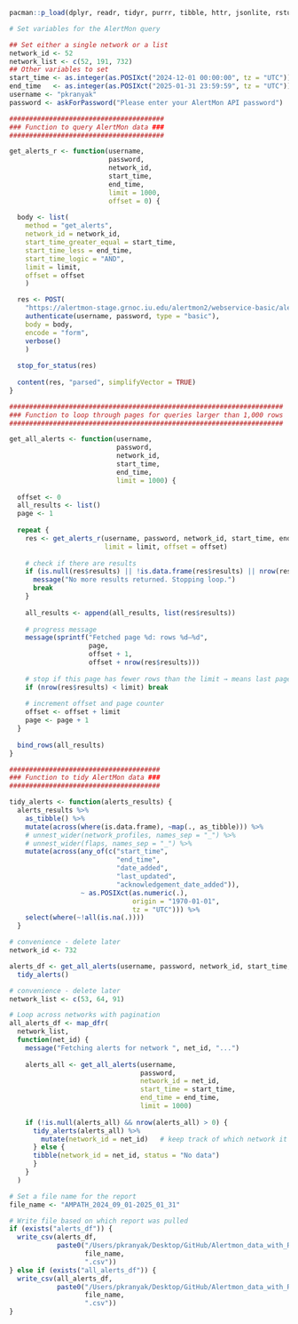 

```r

pacman::p_load(dplyr, readr, tidyr, purrr, tibble, httr, jsonlite, rstudioapi)

```


```r

# Set variables for the AlertMon query

## Set either a single network or a list
network_id <- 52
network_list <- c(52, 191, 732)
## Other variables to set
start_time <- as.integer(as.POSIXct("2024-12-01 00:00:00", tz = "UTC"))
end_time   <- as.integer(as.POSIXct("2025-01-31 23:59:59", tz = "UTC"))
username <- "pkranyak"
password <- askForPassword("Please enter your AlertMon API password")

```


```r

#######################################
### Function to query AlertMon data ###
#######################################

get_alerts_r <- function(username,
                         password,
                         network_id,
                         start_time,
                         end_time,
                         limit = 1000,
                         offset = 0) {
  
  body <- list(
    method = "get_alerts",
    network_id = network_id,
    start_time_greater_equal = start_time,
    start_time_less = end_time,
    start_time_logic = "AND",
    limit = limit,
    offset = offset
    )

  res <- POST(
    "https://alertmon-stage.grnoc.iu.edu/alertmon2/webservice-basic/alertmon.cgi",
    authenticate(username, password, type = "basic"),
    body = body,
    encode = "form",
    verbose()
    )
  
  stop_for_status(res)
  
  content(res, "parsed", simplifyVector = TRUE)
}

#####################################################################
### Function to loop through pages for queries larger than 1,000 rows
#####################################################################

get_all_alerts <- function(username,
                           password,
                           network_id,
                           start_time,
                           end_time,
                           limit = 1000) {
  
  offset <- 0
  all_results <- list()
  page <- 1
  
  repeat {
    res <- get_alerts_r(username, password, network_id, start_time, end_time,
                        limit = limit, offset = offset)
    
    # check if there are results
    if (is.null(res$results) || !is.data.frame(res$results) || nrow(res$results) == 0) {
      message("No more results returned. Stopping loop.")
      break
    }
    
    all_results <- append(all_results, list(res$results))
    
    # progress message
    message(sprintf("Fetched page %d: rows %d–%d",
                    page,
                    offset + 1,
                    offset + nrow(res$results)))
    
    # stop if this page has fewer rows than the limit → means last page
    if (nrow(res$results) < limit) break
    
    # increment offset and page counter
    offset <- offset + limit
    page <- page + 1
  }
  
  bind_rows(all_results)
}

######################################
### Function to tidy AlertMon data ###
######################################

tidy_alerts <- function(alerts_results) {
  alerts_results %>%
    as_tibble() %>%
    mutate(across(where(is.data.frame), ~map(., as_tibble))) %>%
    # unnest_wider(network_profiles, names_sep = "_") %>%                        # Skipping for now...
    # unnest_wider(flaps, names_sep = "_") %>%
    mutate(across(any_of(c("start_time",
                           "end_time",
                           "date_added",
                           "last_updated",
                           "acknowledgement_date_added")),
                  ~ as.POSIXct(as.numeric(.),
                               origin = "1970-01-01",
                               tz = "UTC"))) %>%
    select(where(~!all(is.na(.))))
  }

```


```r

# convenience - delete later
network_id <- 732

alerts_df <- get_all_alerts(username, password, network_id, start_time, end_time) %>%
  tidy_alerts()

```


```r

# convenience - delete later
network_list <- c(53, 64, 91)

# Loop across networks with pagination
all_alerts_df <- map_dfr(
  network_list,
  function(net_id) {
    message("Fetching alerts for network ", net_id, "...")
    
    alerts_all <- get_all_alerts(username,
                                 password,
                                 network_id = net_id,
                                 start_time = start_time,
                                 end_time = end_time,
                                 limit = 1000)
    
    if (!is.null(alerts_all) && nrow(alerts_all) > 0) {
      tidy_alerts(alerts_all) %>%
        mutate(network_id = net_id)   # keep track of which network it came from
      } else {
      tibble(network_id = net_id, status = "No data")
      }
    }
  )

```


```r

# Set a file name for the report
file_name <- "AMPATH_2024_09_01-2025_01_31"

# Write file based on which report was pulled
if (exists("alerts_df")) {
  write_csv(alerts_df,
            paste0("/Users/pkranyak/Desktop/GitHub/Alertmon_data_with_R/Reports/",
                   file_name,
                   ".csv"))
} else if (exists("all_alerts_df")) {
  write_csv(all_alerts_df,
            paste0("/Users/pkranyak/Desktop/GitHub/Alertmon_data_with_R/Reports/",
                   file_name,
                   ".csv"))
}

```

